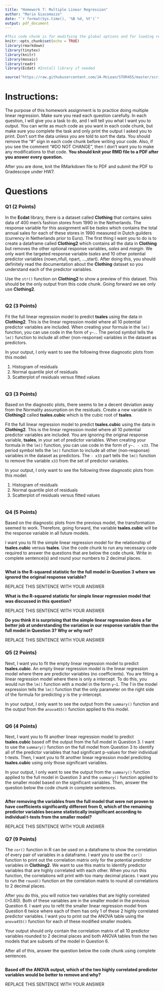 ```yaml
---
title: "Homework 7: Multiple Linear Regression"
author: "Mario Giacomazzo"
date: "`r format(Sys.time(), '%B %d, %Y')`"
output: pdf_document
---
```


```r
#This code chunk is for modifying the global options and for loading required R packages
knitr::opts_chunk$set(echo = TRUE)
library(rmarkdown)
library(tinytex)
library(knitr)
library(mosaic)
library(readr)
library(Ecdat) #Install library if needed

source("https://raw.githubusercontent.com/JA-McLean/STOR455/master/scripts/anova455.R")
```

# Instructions:

The purpose of this homework assignment is to practice doing multiple linear regression. Make sure you read each question carefully. In each question, I will give you a task to do, and I will tell you what I want you to output. You can write as much code as you want in each code chunk, but make sure you complete the task and only print the output I asked you to print. Don't sort the data unless you are told to sort the data. You should remove the "#" sign in each code chunk before writing your code. Also, if you see the comment "#DO NOT CHANGE", then I don't want you to make any modifications to that code. **You should knit your RMD file to a PDF after you answer every question.**

After you are done, knit the RMarkdown file to PDF and submit the PDF to Gradescope under HW7.

# Questions

### Q1 (2 Points)

In the **Ecdat** library, there is a dataset called **Clothing** that contains sales data of 400 men's fashion stores from 1990 in the Netherlands. The response variable for this assignment will be *tsales* which contains the total annual sales for each of these stores in 1990 measured in Dutch guilders (currency in Netherlands prior to Euro). The first thing I want you to do is to create a dataframe called **Clothing2** which contains all the data in **Clothing** but removes the other optional response variables, *sales* and *margin*. We only want the targeted response variable *tsales* and 10 other potential predictor variables (nown,nfull, npart, ...,start). After doing this, you should definitely read the documentation about the **Clothing** dataset so you understand each of the predictor variables.

Use the `str()` function on **Clothing2** to show a preview of this dataset. This should be the only output from this code chunk. Going forward we we only use **Clothing2**.

```r

```


### Q2 (3 Points)

Fit the full linear regression model to predict **tsales** using the data in **Clothing2**. This is the linear regression model where all 10 potential predictor variables are included. When creating your formula in the `lm()` function, you can use code in the form of `y~.`. The period symbol tells the `lm()` function to include all other (non-response) variables in the dataset as predictors.

In your output, I only want to see the following three diagnostic plots from this model:

1. Histogram of residuals
2. Normal quantile plot of residuals
3. Scatterplot of residuals versus fitted values

```r

```


### Q3 (3 Points)

Based on the diagnostic plots, there seems to be a decent deviation away from the Normality assumption on the residuals. Create a new variable in **Clothing2** called **tsales.cubic** which is the cubic root of **tsales**. 

Fit the full linear regression model to predict **tsales.cubic** using the data in **Clothing2**. This is the linear regression model where all 10 potential predictor variables are included. You are ignoring the original response variable, **tsales**, in your set of predictor variables. When creating your formula in the `lm()` function, you can use code in the form of `y~. - x33`. The period symbol tells the `lm()` function to include all other (non-response) variables in the dataset as predictors. The `- x33` part tells the `lm()` function to remove the variable `x33` from the set of predictor variables.

In your output, I only want to see the following three diagnostic plots from this model:

1. Histogram of residuals
2. Normal quantile plot of residuals
3. Scatterplot of residuals versus fitted values

```r

```



### Q4 (5 Points)

Based on the diagnostic plots from the previous model, the transformation seemed to work. Therefore, going forward, the variable **tsales.cubic** will be the response variable in all future models. 

I want you to fit the simple linear regression model for the relationship of **tsales.cubic** versus **tsales**. Use the code chunk to run any necessary code required to answer the questions that are below the code chunk. Write in complete sentence(s) and round your numbers to 2 decimal places.

```r

```
 
**What is the R-squared statistic for the full model in Question 3 where we ignored the original response variable?**

REPLACE THIS SENTENCE WITH YOUR ANSWER

**What is the R-squared statistic for simple linear regression model that was discussed in this question?**

REPLACE THIS SENTENCE WITH YOUR ANSWER

**Do you think it is surprising that the simple linear regression does a far better job at understanding the variation in our response variable than the full model in Question 3? Why or why not?**

REPLACE THIS SENTENCE WITH YOUR ANSWER



### Q5 (2 Points)

Next, I want you to fit the empty linear regression model to predict **tsales.cubic**. An empty linear regression model is the linear regression model where there are predictor variables (no coefficients). You are fitting a linear regression model where there is only a intercept. To do this, you would run the `lm()` function with a model in the form `y~1`. The *1* in the model expression tells the `lm()` function that the only parameter on the right side of the formula for predicting *y* is the y-intercept.

In your output, I only want to see the output from the `summary()` function and the output from the `anova455()` function applied to this model.

```r

```


### Q6 (4 Points)

Next, I want you to fit another linear regression model to predict **tsales.cubic** based off the output from the full model in Question 3. I want to use the `summary()` function on the full model from Question 3 to identify all of the predictor variables that had significant p-values for their individual t-tests. Then, I want you to fit another linear regression model predicting **tsales.cubic** using only those significant variables. 

In your output, I only want to see the output from the `summary()` function applied to the full model in Question 3 and the `summary()` function applied to the smaller model based on the significant variables. Then, answer the question below the code chunk in complete sentences.

```r

```

**After removing the variables from the full model that were not proven to have coefficients significantly different from 0, which of the remaining predictor variables became statistically insignificant according to individual t-tests from the smaller model? **

REPLACE THIS SENTENCE WITH YOUR ANSWER


### Q7 (9 Points)

The `cor()` function in R can be used on a dataframe to show the correlation of every pair of variables in a dataframe. I want you to use the `cor()` function to print out the correlation matrix only for the potential predictor variables in **Clothing2**. We want to use this matrix to identify predictor variables that are highly correlated with each other. When you run this function, the correlations will print with too many decimal places. I want you to run the `round()` function on the correlation matrix to round all correlations to 2 decimal places. 

After you do this, you will notice two variables that are highly correlated (>0.80). Both of these variables are in the smaller model in the previous Question 6. I want you to refit the smaller linear regression model from Question 6 twice where each of them has only 1 of these 2 highly correlated predictor variables. I want you to print out the ANOVA table using the `anova455()` function for each of these modified smaller models.

Your output should only contain the correlation matrix of all 10 predictor variables rounded to 2 decimal places and both ANOVA tables from the two models that are subsets of the model in Question 6. 

After all of this, answer the question below the code chunk using complete sentences.


```r

```

**Based off the ANOVA output, which of the two highly correlated predictor variables would be better to remove and why? **

REPLACE THIS SENTENCE WITH YOUR ANSWER

